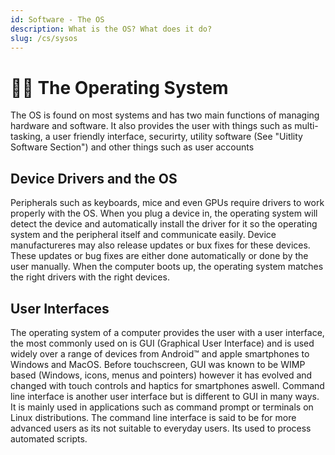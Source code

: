 ```yaml
---
id: Software - The OS
description: What is the OS? What does it do?
slug: /cs/sysos
---
```


# 👨‍💻 The Operating System 


The OS is found on most systems and has two main functions of managing hardware and software. It also provides the user with things such as multi-tasking, a user friendly interface,
securirty, utility software (See "Uitlity Software Section") and other things such as user accounts 

## Device Drivers and the OS

Peripherals such as keyboards, mice and even GPUs require drivers to work properly with the OS. When you plug a device in, the operating system will detect the device and 
automatically install the driver for it so the operating system and the peripheral itself and communicate easily. Device manufactureres may also release updates or bux fixes for
these devices. These updates or bug fixes are either done automatically or done by the user manually. When the computer boots up, the operating system matches the right drivers with
the right devices.


## User Interfaces

The operating system of a computer provides the user with a user interface, the most commonly used on is GUI (Graphical User Interface) and is used widely over a range of devices from 
Android™ and apple smartphones to Windows and MacOS. Before touchscreen, GUI was known to be WIMP based (Windows, icons, menus and pointers) however it has evolved and changed with
touch controls and haptics for smartphones aswell. 
Command line interface is another user interface but is different to GUI in many ways. It is mainly used in applications such as command prompt or terminals on Linux distributions.
The command line interface is said to be for more advanced users as its not suitable to everyday users. Its used to process automated scripts. 